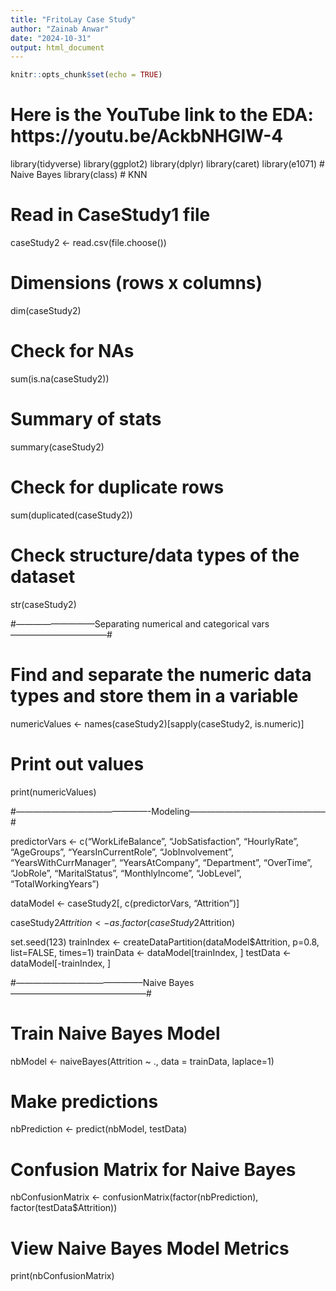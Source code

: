 ```yaml
---
title: "FritoLay Case Study"
author: "Zainab Anwar"
date: "2024-10-31"
output: html_document
---
```


```r
knitr::opts_chunk$set(echo = TRUE)
```
# Here is the YouTube link to the EDA: https://youtu.be/AckbNHGIW-4

library(tidyverse)
library(ggplot2)
library(dplyr)
library(caret)
library(e1071) # Naive Bayes
library(class) # KNN

# Read in CaseStudy1 file
caseStudy2 <- read.csv(file.choose())

# Dimensions (rows x columns)
dim(caseStudy2)

# Check for NAs
sum(is.na(caseStudy2))

# Summary of stats
summary(caseStudy2)

# Check for duplicate rows
sum(duplicated(caseStudy2))

# Check structure/data types of the dataset
str(caseStudy2)

#---------------------------Separating numerical and categorical vars---------------------------------#

# Find and separate the numeric data types and store them in a variable
numericValues <- names(caseStudy2)[sapply(caseStudy2, is.numeric)]

# Print out values
print(numericValues)

#----------------------------------------------Modeling-----------------------------------------------#

predictorVars <- c("WorkLifeBalance", "JobSatisfaction", "HourlyRate", "AgeGroups",
                   "YearsInCurrentRole", "JobInvolvement",
                   "YearsWithCurrManager", "YearsAtCompany", "Department",
                   "OverTime", "JobRole", "MaritalStatus", "MonthlyIncome", "JobLevel", "TotalWorkingYears")  

dataModel <- caseStudy2[, c(predictorVars, "Attrition")]

caseStudy2$Attrition <- as.factor(caseStudy2$Attrition)

set.seed(123)
trainIndex <- createDataPartition(dataModel$Attrition, p=0.8, list=FALSE, times=1)
trainData <- dataModel[trainIndex, ]
testData <- dataModel[-trainIndex, ]

#--------------------------------------------Naive Bayes-----------------------------------------------#

# Train Naive Bayes Model
nbModel <- naiveBayes(Attrition ~ ., data = trainData, laplace=1)

# Make predictions
nbPrediction <- predict(nbModel, testData)

# Confusion Matrix for Naive Bayes
nbConfusionMatrix <- confusionMatrix(factor(nbPrediction), factor(testData$Attrition))

# View Naive Bayes Model Metrics
print(nbConfusionMatrix)
